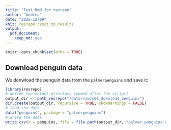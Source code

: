```yaml
---
title: "Test Rmd for resrepo"
author: "Andrea"
date: "2022-12-09"
knit: resrepo::knit_to_results
output: 
  pdf_document:
    keep_md: yes
---
```


```r
knitr::opts_chunk$set(echo = TRUE)
```

## Download penguin data

We donwload the penguin data from the `palmerpenguins` and save it:
```r
library(resrepo)
# define the output directory (named after the script)
output_dir <- path_resrepo("/data/raw/s01_download_penguins")
dir.create(output_dir, recursive = TRUE, showWarnings = FALSE)
# load the data
data("penguins", package = "palmerpenguins")
# write the data
write.csv(x = penguins, file = file.path(output_dir, "palmer_penguins.csv"), row.names = FALSE)
```
